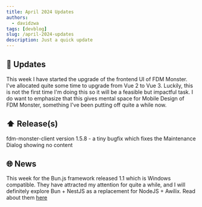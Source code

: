 ```yaml
---
title: April 2024 Updates
authors:
  - davidzwa
tags: [devblog]
slug: /april-2024-updates
description: Just a quick update
---
```


## 🚀 Updates

This week I have started the upgrade of the frontend UI of FDM Monster. I've allocated quite some time to upgrade from Vue 2 to Vue 3. Luckily, this is not the first time I'm doing this so it will be a feasible but impactful task.
I do want to emphasize that this gives mental space for Mobile Design of FDM Monster, something I've been putting off quite a while now.

<!-- truncate -->

## ⬆️ Release(s)

fdm-monster-client version 1.5.8 - a tiny bugfix which fixes the Maintenance Dialog showing no content

## 🌐 News

This week for the Bun.js framework released 1.1 which is Windows compatible. They have attracted my attention for quite a while, and I will definitely explore Bun + NestJS as a replacement for NodeJS + Awilix.
Read about them [here](https://bun.sh/blog/bun-v1.1)
